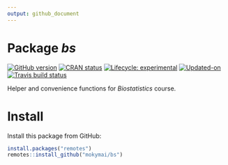 ```yaml
---
output: github_document
---
```


<!-- README.md is generated from README.Rmd. Please edit that file -->

# Package **_bs_**

<!-- badges: start -->
[![GitHub version](https://img.shields.io/badge/GitHub-v`r packageVersion("bs")`-brightgreen.svg)](https://github.com/GegznaV/bs)
[![CRAN status](https://www.r-pkg.org/badges/version/bs)](https://CRAN.R-project.org/package=bs)
[![Lifecycle: experimental](https://img.shields.io/badge/lifecycle-experimental-orange.svg)](https://www.tidyverse.org/lifecycle/#experimental)
[![Updated-on](https://img.shields.io/badge/Updated%20on-`r gsub('-', '--', Sys.Date())`-yellowgreen.svg)]()
[![Travis build status](https://travis-ci.com/mokymai/bs.svg?branch=master)](https://travis-ci.com/mokymai/bs)
<!-- badges: end -->


Helper and convenience functions for *Biostatistics* course.


# Install

Install this package from GitHub:

```r
install.packages("remotes")
remotes::install_github("mokymai/bs")
```
